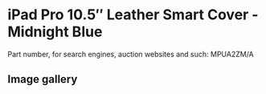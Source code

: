 
# iPad Pro 10.5″ Leather Smart Cover - Midnight Blue

Part number, for search engines, auction websites and such: MPUA2ZM/A

## Image gallery

<div style={{ width: "768px" }}>
  <GalleryComponent
    images={[
      {
        original: "/everysource/MPUA2.png",
        thumbnail: "/everypreview/MPUA2.png",
      },
      {
        original: "/everysource/MPUA2_AV1_GOLD.png",
        thumbnail: "/everypreview/MPUA2_AV1_GOLD.png",
      },
      {
        original: "/everysource/MPUA2_AV1_SILVER.png",
        thumbnail: "/everypreview/MPUA2_AV1_SILVER.png",
      },
      {
        original: "/everysource/MPUA2_AV1_SPACE_GRAY.png",
        thumbnail: "/everypreview/MPUA2_AV1_SPACE_GRAY.png",
      },
      {
        original: "/everysource/MPUA2_AV2.png",
        thumbnail: "/everypreview/MPUA2_AV2.png",
      },
      {
        original: "/everysource/MPUA2_AV3.png",
        thumbnail: "/everypreview/MPUA2_AV3.png",
      }
    ]}
  />
</div>